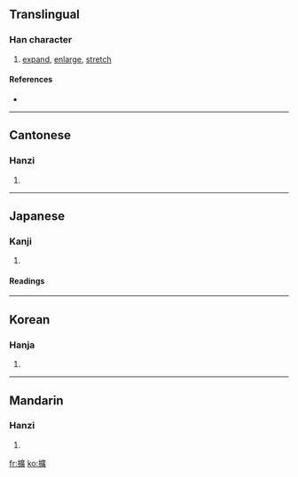 {{see|扩}}
==Translingual==

===Han character===
{{Han char|rn=64|rad=手|as=15|sn=18|four=5008<sub>6</sub>|canj=手戈廿金 (QITC)}}

# [[expand]], [[enlarge]], [[stretch]]

====References====
* {{Han ref|kx=0461.040|dkj=12895|dj=0810.120|hdz=31975.060|uh=64F4|ud=25844|bh=C258|bd=49752}}

----

==Cantonese==

===Hanzi===
{{yue-hanzi|jyut=|y=kwong3}}

# {{defn|Cantonese}}

----

==Japanese==

===Kanji===
{{ja-kanji|grade=|rs=手15}}

# {{defn|Japanese}}

====Readings====
{{ja-readings|on=[[かく]] (kaku)|kun=[[ひろがる]] (hirogaru), [[ひろげる]] (hirogeru), [[はる]] (haru)}}

----

==Korean==

===Hanja===
{{ko-hanja|hangeul=[[확]], [[광]]|eumhun=|rv=hwak, gwang|mr=hwak, kwang|y=hwak, kwang}}

# {{defn|Korean}}

----

==Mandarin==

===Hanzi===
{{cmn-hanzi|sim=扩|pin=[[kuò]] ([[kuo4]])|wg=k'uo<sup>4</sup>}}

# {{defn|Mandarin}}

[[fr:擴]]
[[ko:擴]]